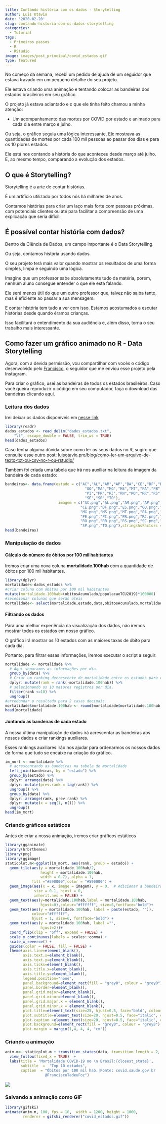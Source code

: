 ```yaml
---
title: Contando história com os dados - Storytelling
author: Luis Otavio
date: '2020-02-20'
slug: contando-historia-com-os-dados-storytelling
categories:
  - Tutorial
tags:
  - Primeiros passos
  - R
  - RStudio
image: images/post_principal/covid_estados.gif
type: featured
---
```


No começo da semana, recebi um pedido de ajuda de um seguidor que estava travado em um pequeno detalhe do seu projeto. 

Ele estava criando uma animação e tentando colocar as bandeiras dos estados brasileiros em seu gráfico. 

O projeto já estava adiantado e o que ele tinha feito chamou a minha atenção:

- Um acompanhamento das mortes por COVID por estado e animado para cada dia entre março e julho.

Ou seja, o gráfico seguia uma lógica interessante. Ele mostrava as quantidades de mortes por cada 100 mil pessoas ao passar dos dias e para os 10 piores estados.

Ele está nos contando a história do que aconteceu desde março até julho. E, ao mesmo tempo, comparando a evolução dos estados.

## O que é Storytelling?

Storytelling é a arte de contar histórias.

É um artifício utilizado por todos nós há milhares de anos. 

Contamos histórias para criar um laço mais forte com pessoas próximas, com potenciais clientes ou até para facilitar a compreensão de uma explicação que seria difícil.

## É possível contar história com dados?

Dentro da Ciência de Dados, um campo importante é o Data Storytelling.

Ou seja, contamos história usando dados.

O seu projeto terá mais valor quando mostrar os resultados de uma forma simples, limpa e seguindo uma lógica.

Imagine que um professor sabe absolutamente tudo da matéria, porém, nenhum aluno consegue entender o que ele está falando.

Ele será menos útil do que um outro professor que, talvez não saiba tanto, mas é eficiente ao passar a sua mensagem.

E contar história tem tudo a ver com isso. Estamos acostumados a escutar histórias desde quando éramos crianças. 

Isso facilitará o entendimento da sua audiência e, além disso, torna o seu trabalho mais interessante.

## Como fazer um gráfico animado no R - Data Storytelling

Agora, com a devida permissão, vou compartilhar com vocês o código desenvolvido pelo [Francisco](https://www.linkedin.com/in/francisco-tadeu-foz-25691196/){target="_blank"}, o seguidor que me enviou esse projeto pela Instagram.

Para criar o gráfico, usei as bandeiras de todos os estados brasileiros. Caso você queira reproduzir o código em seu computador, faça o download das bandeiras clicando [aqui.](https://drive.google.com/uc?id=1m0_o7GM-WwAMJtQW8S9jm21Raks02J2l&export=download){target="_blank"}


### Leitura dos dados

Irei deixar os dados disponíveis em [nesse link](/blog/dados_estados.txt){target="_blank"}


```r
library(readr)
dados_estados <- read_delim("dados_estados.txt", 
    "\t", escape_double = FALSE, trim_ws = TRUE)
head(dados_estados)
```

Caso tenha alguma dúvida sobre como ler os seus dados no R, sugiro que consulte esse outro post: [luisotavio.pro/blog/como-ler-um-arquivo-de-texto-txt-ou-csv-no-r-ou-rstudio/](https://www.luisotavio.pro/blog/como-ler-um-arquivo-de-texto-txt-ou-csv-no-r-ou-rstudio/){target="_blank"}

Também foi criada uma tabela que irá nos auxiliar na leitura da imagem da bandeira de cada estado:

```r
bandeiras<- data.frame(estado = c("AC","AL","AM","AP","BA","CE","DF","ES",
                                    "GO","MA","MG","MS","MT","PA","PB","PE",
                                    "PI","PR","RJ","RN","RO","RR","RS","SC", 
                                    "SE","SP","TO"),
                        imagem = c("AC.png","AL.png","AM.png","AP.png","BA.png",
                                  "CE.png","DF.png","ES.png","GO.png","MA.png",
                                  "MG.png","MS.png","MT.png","PA.png","PB.png",
                                  "PE.png","PI.png","PR.png","RJ.png","RN.png",
                                  "RO.png","RR.png","RS.png","SC.png","SE.png",
                                  "SP.png","TO.png"),stringsAsFactors = F)
head(bandeiras)
```


### Manipulação de dados

#### Cálculo do número de óbitos por 100 mil habitantes

Iremos criar uma nova coluna **mortalidade.100hab** com a quantidade de óbitos por 100 mil habitantes.

```r
library(dplyr)
mortalidade<-dados_estados %>%
#criar coluna com óbitos por 100 mil habitantes
mutate(mortalidade.100hab=(obitosAcumulado/populacaoTCU2019)*100000) 
#selecionar colunas que serão úteis
mortalidade<- select(mortalidade,estado,data,obitosAcumulado,mortalidade.100hab)
```

#### Filtrando os dados

Para uma melhor experiência na visualização dos dados, não iremos mostrar todos os estados em nosso gráfico. 

O gráfico irá mostrar os 10 estados com as maiores taxas de óbito para cada dia.

Portanto, para filtrar essas informações, iremos executar o script a seguir:

```r
mortalidade <- mortalidade %>%
  # Aqui separamos as informações por dia.
  group_by(data) %>% 
  # Criar um ranking decrescente de mortalidade entre os estados para cada dia
  dplyr::mutate(rank = rank(-mortalidade.100hab)) %>% 
  # selecionando os 10 maiores registros por dia.
  filter(rank <=10) %>%
  ungroup()
#arredondar o resultado para 2 casas decimais
mortalidade$mortalidade.100hab <- round(mortalidade$mortalidade.100hab , digits = 2)
head(mortalidade)
```

#### Juntando as bandeiras de cada estado

A nossa última manipulação de dados irá acrescentar as bandeiras aos nossos dados e criar rankings auxiliares.

Esses rankings auxiliares irão nos ajudar para ordenarmos os nossos dados de forma que tudo se encaixe na criação do gráfico.


```r
im_mort <- mortalidade %>%
  # acrescentando as bandeiras na tabela de mortalidade
  left_join(bandeiras, by = "estado") %>% 
  group_by(estado) %>%
  dplyr::arrange(data) %>%
  dplyr::mutate(prev.rank = lag(rank)) %>%
  ungroup() %>%      
  group_by(data) %>%
  dplyr::arrange(rank, prev.rank) %>%
  dplyr::mutate(x = seq(1, n())) %>%
  ungroup()
head(im_mort)
```

### Criando gráficos estáticos

Antes de criar a nossa animação, iremos criar gráficos estáticos

```r
library(gganimate)
library(hrbrthemes)
library(png)
library(ggimage)
staticplot.m<-ggplot(im_mort, aes(rank, group = estado)) +
  geom_tile(aes(y = mortalidade.100hab/2,
                height = mortalidade.100hab,
                width = 0.7), alpha = 1, 
            fill ="#590000",color = "#590000") +
  geom_image(aes(x = x, image = imagem), y = 0,  # Adicionar a bandeira
             size = 0.1, hjust = 0,
             inherit.aes = FALSE) +
  geom_text(aes(y=mortalidade.100hab,label = mortalidade.100hab, 
                hjust=0),colour="#ffffff", size=6,fontface="bold")+
  geom_text(aes(y = mortalidade.100hab, label = paste(estado, "")),
            colour="#ffffff",
            hjust = 1, size=6, fontface="bold") +
  geom_text(aes(y = mortalidade.100hab, label ="",
                hjust=2))+
  coord_flip(clip = "off", expand = FALSE) +
  scale_y_continuous(labels = scales::comma) +
  scale_x_reverse() +
  guides(color = FALSE, fill = FALSE) +
  theme(axis.line=element_blank(),
        axis.text.x=element_blank(),
        axis.text.y=element_blank(),
        axis.ticks=element_blank(),
        axis.title.x=element_blank(),
        axis.title.y=element_blank(),
        legend.position="none",
        panel.background=element_rect(fill = "grey8", colour = "grey8"),
        panel.border=element_blank(),
        panel.grid.major=element_blank(),
        panel.grid.minor=element_blank(),
        panel.grid.major.x = element_blank(),
        panel.grid.minor.x = element_blank(),
        plot.title=element_text(size=25, hjust=0.5, face="bold", colour="White", vjust=-1),
        plot.subtitle=element_text(size=20, hjust=0.5, face="italic", color="White"),
        plot.caption =element_text(size=20, hjust=0.5, face="italic", color="White"),
        plot.background=element_rect(fill = "grey8", colour = "grey8"),
        plot.margin = margin(1,4, 4, 4, "cm"))
```


### Criando a animação

```r
anim.m<- staticplot.m + transition_states(data, transition_length = 2, state_length = 1)+
  view_follow(fixed_x = TRUE)  +
  labs(title = 'Mortalidade COVID-19 no \n Brasil:{closest_state}',  
       subtitle  =  "Top 10 estados",
       caption  = "Óbitos por 100 mil hab.|Fonte: covid.saude.gov.br
                  @FranciscoTadeuFoz")
```

![](/images/post_principal/covid_estados.gif)

### Salvando a animação como GIF

```r
library(gifski)
animate(anim.m, 100, fps = 10,  width = 1200, height = 1000, 
        renderer = gifski_renderer("covid_estados.gif")) 
```

